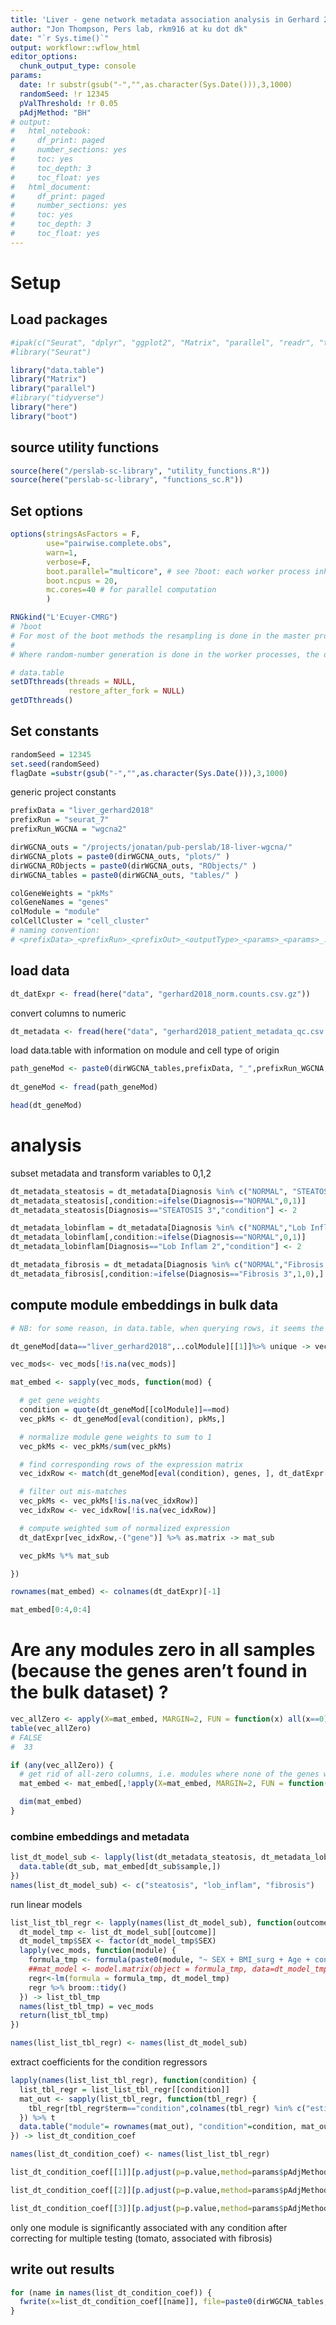 ```yaml
---
title: 'Liver - gene network metadata association analysis in Gerhard 2018 bulk data'
author: "Jon Thompson, Pers lab, rkm916 at ku dot dk"
date: "`r Sys.time()`" 
output: workflowr::wflow_html
editor_options:
  chunk_output_type: console
params: 
  date: !r substr(gsub("-","",as.character(Sys.Date())),3,1000)
  randomSeed: !r 12345
  pValThreshold: !r 0.05
  pAdjMethod: "BH"
# output:
#   html_notebook:
#     df_print: paged
#     number_sections: yes
#     toc: yes
#     toc_depth: 3
#     toc_float: yes
#   html_document:
#     df_print: paged
#     number_sections: yes
#     toc: yes
#     toc_depth: 3
#     toc_float: yes
---
```


# Setup

## Load packages

```r
#ipak(c("Seurat", "dplyr", "ggplot2", "Matrix", "parallel", "readr", "tidyr"))
#library("Seurat")

library("data.table")
library("Matrix")
library("parallel")
#library("tidyverse")
library("here")
library("boot")

```

## source utility functions

```r
source(here("/perslab-sc-library", "utility_functions.R"))
source(here("perslab-sc-library", "functions_sc.R"))
```

## Set options

```r
options(stringsAsFactors = F, 
        use="pairwise.complete.obs", 
        warn=1, 
        verbose=F,
        boot.parallel="multicore", # see ?boot: each worker process inherits the environment of the current session, including the workspace and the loaded namespaces and attached packages (but not the random number seed: see below). 
        boot.ncpus = 20,
        mc.cores=40 # for parallel computation
        ) 

RNGkind("L'Ecuyer-CMRG")
# ?boot
# For most of the boot methods the resampling is done in the master process, but not if simple = TRUE nor sim = "parametric". In those cases (or where statistic itself uses random numbers), more care is needed if the results need to be reproducible. Resampling is done in the worker processes by censboot(sim = "wierd") and by most of the schemes in tsboot (the exceptions being sim == "fixed" and sim == "geom" with the default ran.gen).
# 
# Where random-number generation is done in the worker processes, the default behaviour is that each worker chooses a separate seed, non-reproducibly. However, with parallel = "multicore" or parallel = "snow" using the default cluster, a second approach is used if RNGkind("L'Ecuyer-CMRG") has been selected. In that approach each worker gets a different subsequence of the RNG stream based on the seed at the time the worker is spawned and so the results will be reproducible if ncpus is unchanged, and for parallel = "multicore" if parallel::mc.reset.stream() is called: see the examples for mclapply. 

# data.table
setDTthreads(threads = NULL, 
             restore_after_fork = NULL)
getDTthreads()
```

## Set constants

```r
randomSeed = 12345
set.seed(randomSeed)
flagDate =substr(gsub("-","",as.character(Sys.Date())),3,1000)
```


generic project constants 

```r
prefixData = "liver_gerhard2018"
prefixRun = "seurat_7"
prefixRun_WGCNA = "wgcna2"

dirWGCNA_outs = "/projects/jonatan/pub-perslab/18-liver-wgcna/"
dirWGCNA_plots = paste0(dirWGCNA_outs, "plots/" )
dirWGCNA_RObjects = paste0(dirWGCNA_outs, "RObjects/" )
dirWGCNA_tables = paste0(dirWGCNA_outs, "tables/" )

colGeneWeights = "pkMs"
colGeneNames = "genes"
colModule = "module"
colCellCluster = "cell_cluster"
# naming convention:
# <prefixData>_<prefixRun>_<prefixOut>_<outputType>_<params>_<params>_..._<date>.pdf

```

## load data

```r
dt_datExpr <- fread(here("data", "gerhard2018_norm.counts.csv.gz"))
```

convert columns to numeric 

```r
dt_metadata <- fread(here("data", "gerhard2018_patient_metadata_qc.csv.gz"))
```

load data.table with information on module and cell type of origin

```r
path_geneMod <- paste0(dirWGCNA_tables,prefixData, "_",prefixRun_WGCNA,"_geneMod.csv.gz")
  
dt_geneMod <- fread(path_geneMod)

head(dt_geneMod)
```

# analysis

subset metadata and transform variables to 0,1,2

```r
dt_metadata_steatosis = dt_metadata[Diagnosis %in% c("NORMAL", "STEATOSIS 2", "STEATOSIS 3"),]
dt_metadata_steatosis[,condition:=ifelse(Diagnosis=="NORMAL",0,1)]
dt_metadata_steatosis[Diagnosis=="STEATOSIS 3","condition"] <- 2
```

```r
dt_metadata_lobinflam = dt_metadata[Diagnosis %in% c("NORMAL","Lob Inflam 1", "Lob Inflam 2"),]
dt_metadata_lobinflam[,condition:=ifelse(Diagnosis=="NORMAL",0,1)]
dt_metadata_lobinflam[Diagnosis=="Lob Inflam 2","condition"] <- 2
```

```r
dt_metadata_fibrosis = dt_metadata[Diagnosis %in% c("NORMAL","Fibrosis 3"),]
dt_metadata_fibrosis[,condition:=ifelse(Diagnosis=="Fibrosis 3",1,0),]
```

## compute module embeddings in bulk data


```r

# NB: for some reason, in data.table, when querying rows, it seems the ..<variable> indexing doesn't work. So we need to hard-code it.

dt_geneMod[data=="liver_gerhard2018",..colModule][[1]]%>% unique -> vec_mods

vec_mods<- vec_mods[!is.na(vec_mods)]

mat_embed <- sapply(vec_mods, function(mod) {

  # get gene weights
  condition = quote(dt_geneMod[[colModule]]==mod)
  vec_pkMs <- dt_geneMod[eval(condition), pkMs,]

  # normalize module gene weights to sum to 1
  vec_pkMs <- vec_pkMs/sum(vec_pkMs)

  # find corresponding rows of the expression matrix
  vec_idxRow <- match(dt_geneMod[eval(condition), genes, ], dt_datExpr[,gene])

  # filter out mis-matches
  vec_pkMs <- vec_pkMs[!is.na(vec_idxRow)]
  vec_idxRow <- vec_idxRow[!is.na(vec_idxRow)]

  # compute weighted sum of normalized expression
  dt_datExpr[vec_idxRow,-("gene")] %>% as.matrix -> mat_sub

  vec_pkMs %*% mat_sub

})

rownames(mat_embed) <- colnames(dt_datExpr)[-1]

mat_embed[0:4,0:4]
```

# Are any modules zero in all samples (because the genes aren't found in the bulk dataset) ? 

```r
vec_allZero <- apply(X=mat_embed, MARGIN=2, FUN = function(x) all(x==0))
table(vec_allZero)
# FALSE
#  33
```

```r

if (any(vec_allZero)) {
  # get rid of all-zero columns, i.e. modules where none of the genes were matched in the bulk expression data
  mat_embed <- mat_embed[,!apply(X=mat_embed, MARGIN=2, FUN = function(x) all(x==0))]

  dim(mat_embed)
}
```

### combine embeddings and metadata

```r

list_dt_model_sub <- lapply(list(dt_metadata_steatosis, dt_metadata_lobinflam, dt_metadata_fibrosis), function(dt_sub) {
  data.table(dt_sub, mat_embed[dt_sub$sample,])
})
names(list_dt_model_sub) <- c("steatosis", "lob_inflam", "fibrosis")
```

run linear models 

```r
list_list_tbl_regr <- lapply(names(list_dt_model_sub), function(outcome) {
  dt_model_tmp <- list_dt_model_sub[[outcome]]
  dt_model_tmp$SEX <- factor(dt_model_tmp$SEX)
  lapply(vec_mods, function(module) {
    formula_tmp <- formula(paste0(module, "~ SEX + BMI_surg + Age + condition"))
    ##mat_model <- model.matrix(object = formula_tmp, data=dt_model_tmp)
    regr<-lm(formula = formula_tmp, dt_model_tmp)
    regr %>% broom::tidy() 
  }) -> list_tbl_tmp 
  names(list_tbl_tmp) = vec_mods
  return(list_tbl_tmp)
})

names(list_list_tbl_regr) <- names(list_dt_model_sub)
```

extract coefficients for the condition regressors 

```r
lapply(names(list_list_tbl_regr), function(condition) {
  list_tbl_regr = list_list_tbl_regr[[condition]]
  mat_out <- sapply(list_tbl_regr, function(tbl_regr) {
    tbl_regr[tbl_regr$term=="condition",colnames(tbl_regr) %in% c("estimate","std.error","statistic","p.value")] 
  }) %>% t
  data.table("module"= rownames(mat_out), "condition"=condition, mat_out)
}) -> list_dt_condition_coef

names(list_dt_condition_coef) <- names(list_list_tbl_regr)
```

```r
list_dt_condition_coef[[1]][p.adjust(p=p.value,method=params$pAdjMethod) %>% '<'(params$pValThreshold)]
```

```r
list_dt_condition_coef[[2]][p.adjust(p=p.value,method=params$pAdjMethod) %>% '<'(params$pValThreshold)]
```

```r
list_dt_condition_coef[[3]][p.adjust(p=p.value,method=params$pAdjMethod) %>% '<'(params$pValThreshold)]
```

only one module is significantly associated with any condition after correcting for multiple testing (tomato, associated with fibrosis)

## write out results

```r
for (name in names(list_dt_condition_coef)) {
  fwrite(x=list_dt_condition_coef[[name]], file=paste0(dirWGCNA_tables, prefixData, "_" , prefixRun_WGCNA, "_", name, "_association_", flagDate,".csv"))
}
```
